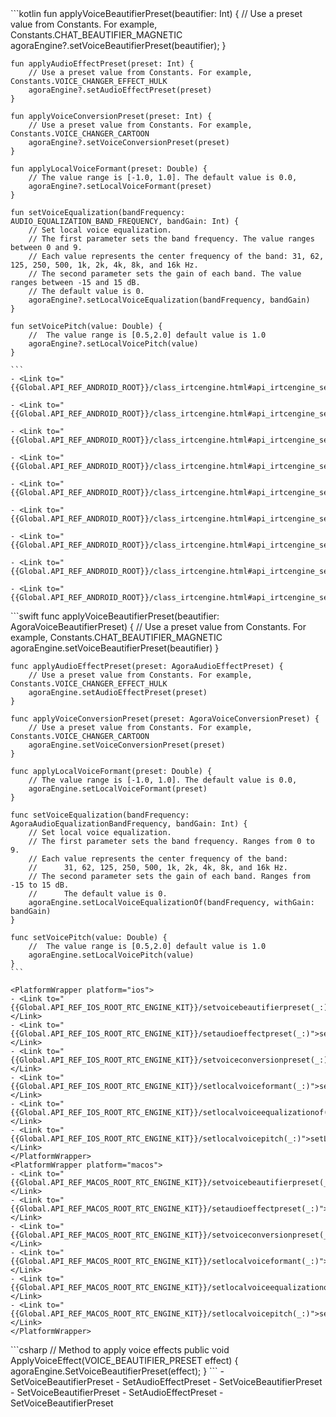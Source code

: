 <PlatformWrapper platform="android">
    ```kotlin
    fun applyVoiceBeautifierPreset(beautifier: Int) {
        // Use a preset value from Constants. For example, Constants.CHAT_BEAUTIFIER_MAGNETIC
        agoraEngine?.setVoiceBeautifierPreset(beautifier);
    }

    fun applyAudioEffectPreset(preset: Int) {
        // Use a preset value from Constants. For example, Constants.VOICE_CHANGER_EFFECT_HULK
        agoraEngine?.setAudioEffectPreset(preset)
    }

    fun applyVoiceConversionPreset(preset: Int) {
        // Use a preset value from Constants. For example, Constants.VOICE_CHANGER_CARTOON
        agoraEngine?.setVoiceConversionPreset(preset)
    }

    fun applyLocalVoiceFormant(preset: Double) {
        // The value range is [-1.0, 1.0]. The default value is 0.0,
        agoraEngine?.setLocalVoiceFormant(preset)
    }

    fun setVoiceEqualization(bandFrequency: AUDIO_EQUALIZATION_BAND_FREQUENCY, bandGain: Int) {
        // Set local voice equalization.
        // The first parameter sets the band frequency. The value ranges between 0 and 9.
        // Each value represents the center frequency of the band: 31, 62, 125, 250, 500, 1k, 2k, 4k, 8k, and 16k Hz.
        // The second parameter sets the gain of each band. The value ranges between -15 and 15 dB.
        // The default value is 0.
        agoraEngine?.setLocalVoiceEqualization(bandFrequency, bandGain)
    }

    fun setVoicePitch(value: Double) {
        //  The value range is [0.5,2.0] default value is 1.0
        agoraEngine?.setLocalVoicePitch(value)
    }
    
    ```
    - <Link to="{{Global.API_REF_ANDROID_ROOT}}/class_irtcengine.html#api_irtcengine_setlocalvoiceequalization">setLocalVoiceEqualization</Link>

    - <Link to="{{Global.API_REF_ANDROID_ROOT}}/class_irtcengine.html#api_irtcengine_setaudioeffectpreset">setAudioEffectPreset</Link>

    - <Link to="{{Global.API_REF_ANDROID_ROOT}}/class_irtcengine.html#api_irtcengine_setaudioeffectparameters">setAudioEffectParameters</Link>

    - <Link to="{{Global.API_REF_ANDROID_ROOT}}/class_irtcengine.html#api_irtcengine_setvoicebeautifierpreset">setVoiceBeautifierPreset</Link>

    - <Link to="{{Global.API_REF_ANDROID_ROOT}}/class_irtcengine.html#api_irtcengine_setvoiceconversionpreset">setVoiceConversionPreset</Link>

    - <Link to="{{Global.API_REF_ANDROID_ROOT}}/class_irtcengine.html#api_irtcengine_setvoicebeautifierparameters">setVoiceBeautifierParameters</Link>

    - <Link to="{{Global.API_REF_ANDROID_ROOT}}/class_irtcengine.html#api_irtcengine_setlocalvoicereverb">setLocalVoiceReverb</Link>

    - <Link to="{{Global.API_REF_ANDROID_ROOT}}/class_irtcengine.html#api_irtcengine_setlocalvoicereverbpreset">setLocalVoiceReverbPreset</Link>

    - <Link to="{{Global.API_REF_ANDROID_ROOT}}/class_irtcengine.html#api_irtcengine_setlocalvoicepitch">setLocalVoicePitch</Link>
</PlatformWrapper>
<PlatformWrapper platform={["ios","macos"]}>
    ```swift
    func applyVoiceBeautifierPreset(beautifier: AgoraVoiceBeautifierPreset) {
        // Use a preset value from Constants. For example, Constants.CHAT_BEAUTIFIER_MAGNETIC
        agoraEngine.setVoiceBeautifierPreset(beautifier)
    }

    func applyAudioEffectPreset(preset: AgoraAudioEffectPreset) {
        // Use a preset value from Constants. For example, Constants.VOICE_CHANGER_EFFECT_HULK
        agoraEngine.setAudioEffectPreset(preset)
    }

    func applyVoiceConversionPreset(preset: AgoraVoiceConversionPreset) {
        // Use a preset value from Constants. For example, Constants.VOICE_CHANGER_CARTOON
        agoraEngine.setVoiceConversionPreset(preset)
    }

    func applyLocalVoiceFormant(preset: Double) {
        // The value range is [-1.0, 1.0]. The default value is 0.0,
        agoraEngine.setLocalVoiceFormant(preset)
    }

    func setVoiceEqualization(bandFrequency: AgoraAudioEqualizationBandFrequency, bandGain: Int) {
        // Set local voice equalization.
        // The first parameter sets the band frequency. Ranges from 0 to 9.
        // Each value represents the center frequency of the band:
        //      31, 62, 125, 250, 500, 1k, 2k, 4k, 8k, and 16k Hz.
        // The second parameter sets the gain of each band. Ranges from -15 to 15 dB.
        //      The default value is 0.
        agoraEngine.setLocalVoiceEqualizationOf(bandFrequency, withGain: bandGain)
    }

    func setVoicePitch(value: Double) {
        //  The value range is [0.5,2.0] default value is 1.0
        agoraEngine.setLocalVoicePitch(value)
    }
    ```

    <PlatformWrapper platform="ios">
    - <Link to="{{Global.API_REF_IOS_ROOT_RTC_ENGINE_KIT}}/setvoicebeautifierpreset(_:)">setVoiceBeautifierPreset(_:)</Link>
    - <Link to="{{Global.API_REF_IOS_ROOT_RTC_ENGINE_KIT}}/setaudioeffectpreset(_:)">setAudioEffectPreset(_:)</Link>
    - <Link to="{{Global.API_REF_IOS_ROOT_RTC_ENGINE_KIT}}/setvoiceconversionpreset(_:)">setVoiceConversionPreset(_:)</Link>
    - <Link to="{{Global.API_REF_IOS_ROOT_RTC_ENGINE_KIT}}/setlocalvoiceformant(_:)">setLocalVoiceFormant(_:)</Link>
    - <Link to="{{Global.API_REF_IOS_ROOT_RTC_ENGINE_KIT}}/setlocalvoiceequalizationof(_:withgain:)">setLocalVoiceEqualizationOf(_:withGain:)</Link>
    - <Link to="{{Global.API_REF_IOS_ROOT_RTC_ENGINE_KIT}}/setlocalvoicepitch(_:)">setLocalVoicePitch(_:)</Link>
    </PlatformWrapper>
    <PlatformWrapper platform="macos">
    - <Link to="{{Global.API_REF_MACOS_ROOT_RTC_ENGINE_KIT}}/setvoicebeautifierpreset(_:)">setVoiceBeautifierPreset(_:)</Link>
    - <Link to="{{Global.API_REF_MACOS_ROOT_RTC_ENGINE_KIT}}/setaudioeffectpreset(_:)">setAudioEffectPreset(_:)</Link>
    - <Link to="{{Global.API_REF_MACOS_ROOT_RTC_ENGINE_KIT}}/setvoiceconversionpreset(_:)">setVoiceConversionPreset(_:)</Link>
    - <Link to="{{Global.API_REF_MACOS_ROOT_RTC_ENGINE_KIT}}/setlocalvoiceformant(_:)">setLocalVoiceFormant(_:)</Link>
    - <Link to="{{Global.API_REF_MACOS_ROOT_RTC_ENGINE_KIT}}/setlocalvoiceequalizationof(_:withgain:)">setLocalVoiceEqualizationOf(_:withGain:)</Link>
    - <Link to="{{Global.API_REF_MACOS_ROOT_RTC_ENGINE_KIT}}/setlocalvoicepitch(_:)">setLocalVoicePitch(_:)</Link>
    </PlatformWrapper>
</PlatformWrapper>
<PlatformWrapper platform="unity">
    ```csharp
    // Method to apply voice effects
    public void ApplyVoiceEffect(VOICE_BEAUTIFIER_PRESET effect)
    {
        agoraEngine.SetVoiceBeautifierPreset(effect);
    }
    ```
<ProductWrapper product="voice-calling">
    - <Link to="{{Global.API_REF_UNITY_ROOT_VOICE_SDK}}/class_irtcengine.html#api_irtcengine_setvoicebeautifierpreset">SetVoiceBeautifierPreset</Link>
    - <Link to="{{Global.API_REF_UNITY_ROOT_VOICE_SDK}}/class_irtcengine.html#api_irtcengine_setaudioeffectpreset">SetAudioEffectPreset</Link>
    - <Link to="{{Global.API_REF_UNITY_ROOT_VOICE_SDK}}/class_irtcengine.html#api_irtcengine_setvoiceconversionpreset">SetVoiceBeautifierPreset</Link>
</ProductWrapper>
<ProductWrapper notAllowed="voice-calling">
    - <Link to="{{Global.API_REF_UNITY_ROOT}}/class_irtcengine.html#api_irtcengine_setvoicebeautifierpreset">SetVoiceBeautifierPreset</Link>
    - <Link to="{{Global.API_REF_UNITY_ROOT}}/class_irtcengine.html#api_irtcengine_setaudioeffectpreset">SetAudioEffectPreset</Link>
    - <Link to="{{Global.API_REF_UNITY_ROOT}}/class_irtcengine.html#api_irtcengine_setvoiceconversionpreset">SetVoiceBeautifierPreset</Link>
</ProductWrapper>
</PlatformWrapper>